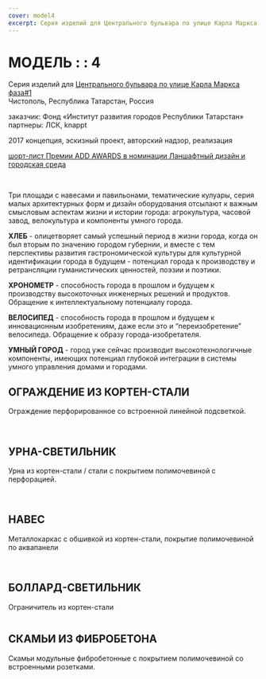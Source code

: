 ```yaml
---
cover: model4
excerpt: Серия изделий для Центрального бульвара по улице Карла Маркса фаза#1
---
```


# МОДЕЛЬ : : 4

Серия изделий для [Центрального бульвара по улице Карла Маркса фаза#1](/chistopol)<br/>
Чистополь, Республика Татарстан, Россия

заказчик: Фонд «Институт развития городов Республики Татарстан»<br/>
партнеры: ЛСК, knappt

2017 концепция, эскизный проект, авторский надзор, реализация

[шорт-лист Премии ADD AWARDS в номинации Ланшафтный дизайн и городская среда](https://addawards.ru/nominations/detail.php?ELEMENT_ID=86102)

<Carousel effect='crossfade'>
	<Image src="https://unitcdn.tmshv.com/model4_23_1_6f6d21f5f0.jpg" alt="" />
	<Image src="https://unitcdn.tmshv.com/model4_23_2_555b25e06d.jpg" alt="" />
	<Image src="https://unitcdn.tmshv.com/model4_23_3_0c3eb223b7.jpg" alt="" />
	<Image src="https://unitcdn.tmshv.com/model4_23_4_79e550284a.jpg" alt="" />
</Carousel>

Три площади с навесами и павильонами, тематические кулуары, серия малых архитектурных форм и дизайн оборудования отсылают к важным смысловым аспектам жизни и истории города: агрокультура, часовой завод, велокультура и компоненты умного города.

**ХЛЕБ** - олицетворяет самый успешный период в жизни города, когда он был вторым по значению городом губернии, и вместе с тем перспективы развития гастрономической культуры для культурной идентификации города в будущем - потенциал города к производству и ретрансляции гуманистических ценностей, поэзии и поэтики.

**ХРОНОМЕТР** - способность города в прошлом и будущем к производству высокоточных инженерных решений и продуктов. Обращение к интеллектуальному потенциалу города.

**ВЕЛОСИПЕД** - способность города в прошлом и будущем к инновационным изобретениям, даже если это и “переизобретение” велосипеда. Обращение к образу города-изобретателя.

**УМНЫЙ ГОРОД** - город уже сейчас производит высокотехнологичные компоненты, имеющих потенциал глубокой интеграции в системы умного управления домами и городами.



## ОГРАЖДЕНИЕ ИЗ КОРТЕН-СТАЛИ

Ограждение перфорированное со встроенной линейной подсветкой.


<Image src="https://unitcdn.tmshv.com/model4_01_507f48d4e9.jpg" alt="" />

<Image src="https://unitcdn.tmshv.com/model4_02_9d50ff4e44.jpg" alt="" />

## УРНА-СВЕТИЛЬНИК

Урна из кортен-стали / стали с покрытием полимочевиной с перфорацией.

<Image src="https://unitcdn.tmshv.com/model4_04_0f5612199d.jpg" alt="" />

<Carousel effect='crossfade'>
	<Image src="https://unitcdn.tmshv.com/model4_20_1_600b4f9164.jpg" alt="" />
	<Image src="https://unitcdn.tmshv.com/model4_20_2_e093f2d2af.jpg" alt="" />
</Carousel>

<Image src="https://unitcdn.tmshv.com/model4_24_acabe96d58.jpg" alt="" />

<Image src="https://unitcdn.tmshv.com/model4_06_91399e36bf.jpg" alt="" />

## НАВЕС
Металлокаркас с обшивкой из кортен-стали, покрытие полимочевиной по аквапанели

<Image src="https://unitcdn.tmshv.com/model4_09_c2458c330e.jpg" alt="" />

<Carousel effect='slide'>
	<Image src="https://unitcdn.tmshv.com/model4_21_1_18b10d333e.jpg" alt="" />
	<Image src="https://unitcdn.tmshv.com/model4_21_2_6e18cdc629.jpg" alt="" />
	<Image src="https://unitcdn.tmshv.com/model4_21_3_92a0d444e0.jpg" alt="" />
	<Image src="https://unitcdn.tmshv.com/model4_21_4_b07e03a726.jpg" alt="" />
	<Image src="https://unitcdn.tmshv.com/model4_21_5_719beadd4c.jpg" alt="" />
	<Image src="https://unitcdn.tmshv.com/model4_21_6_ff681d4fb2.jpg" alt="" />
</Carousel>

<Image src="https://unitcdn.tmshv.com/model4_08_fcefe9f0b9.jpg" alt="" />

## БОЛЛАРД-СВЕТИЛЬНИК

Ограничитель из кортен-стали


<Image src="https://unitcdn.tmshv.com/model4_11_baa1f1d679.jpg" alt="" />

## СКАМЬИ ИЗ ФИБРОБЕТОНА

Скамьи модульные фибробетонные с покрытием полимочевиной со встроенными розетками.

<Image src="https://unitcdn.tmshv.com/model4_16_9921a4c82c.jpg" alt="" />

